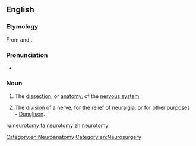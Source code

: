 ==English==

===Etymology===
From {{term|neuro-}} and {{etyl|grc|en}} {{term|lang=grc|τόμος|tr=tomos||a cut, slice}}.

===Pronunciation===
* {{audio|en-us-neurotomy.ogg|Audio (US)}}

===Noun===
{{en-noun|neurotomies}}

# {{neuroscience}} The [[dissection]], or [[anatomy]], of the [[nervous system]].
# {{neurology}} The [[division]] of a [[nerve]], for the relief of [[neuralgia]], or for other purposes - [[Dunglison]].

[[Category:en:Neuroanatomy]]
[[Category:en:Neurosurgery]]

[[ru:neurotomy]]
[[ta:neurotomy]]
[[zh:neurotomy]]